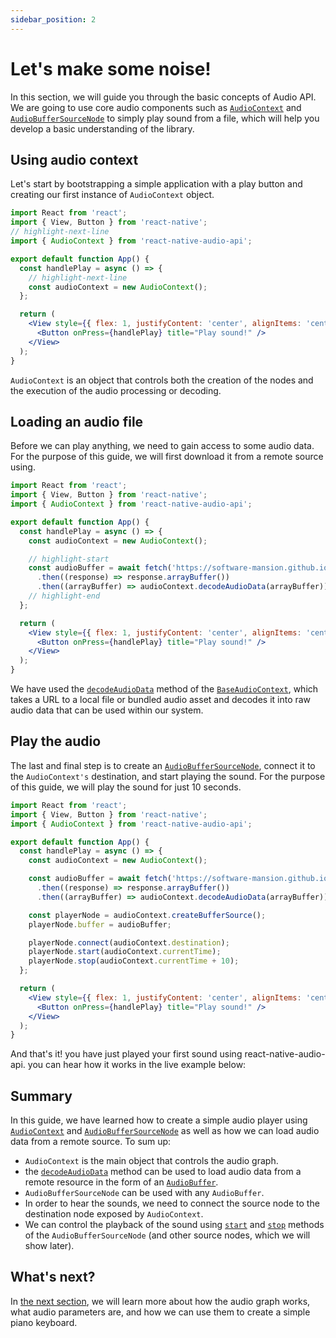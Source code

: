 ```yaml
---
sidebar_position: 2
---
```


# Let's make some noise!

In this section, we will guide you through the basic concepts of Audio API. We are going to use core audio components such as [`AudioContext`](/core/audio-context) and [`AudioBufferSourceNode`](/sources/audio-buffer-source-node) to simply play sound from a file, which will help you develop a basic understanding of the library.

## Using audio context

Let's start by bootstrapping a simple application with a play button and creating our first instance of `AudioContext` object.

```jsx
import React from 'react';
import { View, Button } from 'react-native';
// highlight-next-line
import { AudioContext } from 'react-native-audio-api';

export default function App() {
  const handlePlay = async () => {
    // highlight-next-line
    const audioContext = new AudioContext();
  };

  return (
    <View style={{ flex: 1, justifyContent: 'center', alignItems: 'center' }}>
      <Button onPress={handlePlay} title="Play sound!" />
    </View>
  );
}
```

`AudioContext` is an object that controls both the creation of the nodes and the execution of the audio processing or decoding.

## Loading an audio file

Before we can play anything, we need to gain access to some audio data. For the purpose of this guide, we will first download it from a remote source using.

```jsx
import React from 'react';
import { View, Button } from 'react-native';
import { AudioContext } from 'react-native-audio-api';

export default function App() {
  const handlePlay = async () => {
    const audioContext = new AudioContext();

    // highlight-start
    const audioBuffer = await fetch('https://software-mansion.github.io/react-native-audio-api/audio/music/example-music-01.mp3')
      .then((response) => response.arrayBuffer())
      .then((arrayBuffer) => audioContext.decodeAudioData(arrayBuffer));
    // highlight-end
  };

  return (
    <View style={{ flex: 1, justifyContent: 'center', alignItems: 'center' }}>
      <Button onPress={handlePlay} title="Play sound!" />
    </View>
  );
}
```

We have used the [`decodeAudioData`](/core/base-audio-context#decodeaudiodata) method of the [`BaseAudioContext`](/core/base-audio-context), which takes a URL to a local file or bundled audio asset and decodes it into raw audio data that can be used within our system.

## Play the audio

The last and final step is to create an [`AudioBufferSourceNode`](/sources/audio-buffer-source-node), connect it to the `AudioContext's` destination, and start playing the sound. For the purpose of this guide, we will play the sound for just 10 seconds.

```jsx {13-14,16-18}
import React from 'react';
import { View, Button } from 'react-native';
import { AudioContext } from 'react-native-audio-api';

export default function App() {
  const handlePlay = async () => {
    const audioContext = new AudioContext();

    const audioBuffer = await fetch('https://software-mansion.github.io/react-native-audio-api/audio/music/example-music-01.mp3')
      .then((response) => response.arrayBuffer())
      .then((arrayBuffer) => audioContext.decodeAudioData(arrayBuffer));

    const playerNode = audioContext.createBufferSource();
    playerNode.buffer = audioBuffer;

    playerNode.connect(audioContext.destination);
    playerNode.start(audioContext.currentTime);
    playerNode.stop(audioContext.currentTime + 10);
  };

  return (
    <View style={{ flex: 1, justifyContent: 'center', alignItems: 'center' }}>
      <Button onPress={handlePlay} title="Play sound!" />
    </View>
  );
}
```

And that's it! you have just played your first sound using react-native-audio-api. you can hear how it works in the live example below:


<InteractiveExample src={LetsMakeSomeNoiseSrc} component={LetsMakeSomeNoise} />

## Summary

In this guide, we have learned how to create a simple audio player using [`AudioContext`](/core/audio-context) and [``AudioBufferSourceNode``](/sources/audio-buffer-source-node) as well as how we can load audio data from a remote source. To sum up:

- `AudioContext` is the main object that controls the audio graph.
- the [`decodeAudioData`](/core/base-audio-context#decodeaudiodata) method can be used to load audio data from a remote resource in the form of an [`AudioBuffer`](sources/audio-buffer).
- `AudioBufferSourceNode` can be used with any `AudioBuffer`.
- In order to hear the sounds, we need to connect the source node to the destination node exposed by `AudioContext`.
- We can control the playback of the sound using [`start`](/sources/audio-buffer-source-node#start) and [`stop`](/sources/audio-scheduled-source-node#stop) methods of the `AudioBufferSourceNode` (and other source nodes, which we will show later).

## What's next?

In [the next section](/guides/making-a-piano-keyboard), we will learn more about how the audio graph works, what audio parameters are, and how we can use them to create a simple piano keyboard.
